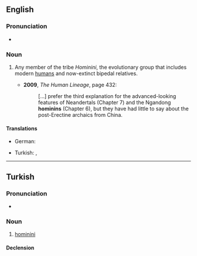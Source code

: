 ==English==

===Pronunciation===
* {{hyphenation|ho|mi|ni|ni}}

===Noun===
{{en-noun}}

# {{anthropology}} Any member of the tribe ''Hominini'', the evolutionary group that includes modern [[human]]s and now-extinct bipedal relatives.
#* '''2009''', ''The Human Lineage'', page 432:
#*: [...] prefer the third explanation for the advanced-looking features of Neandertals (Chapter 7) and the Ngandong '''hominins''' (Chapter 6), but they have had little to say about the post-Erectine archaics from China.

====Translations====
{{trans-top}}
* German: {{t|de|Hominini|f}}
{{trans-mid}}
* Turkish: {{t|tr|hominini}}, {{t|tr|insanımsı}}
{{trans-bottom}}

----

==Turkish==

===Pronunciation===
* {{hyphenation|ho|mi|ni|ni}}

===Noun===
{{tr-noun|yi|ler}}

# {{anthropology|lang=tr}} [[#English|hominini]]

====Declension====
{{tr-noun-v|i|pred=+|poss=+}}